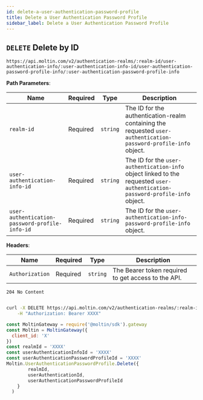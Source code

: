 ```yaml
---
id: delete-a-user-authentication-password-profile
title: Delete a User Authentication Password Profile
sidebar_label: Delete a User Authentication Password Profile
---
```


## `DELETE` Delete by ID

```http
https://api.moltin.com/v2/authentication-realms/:realm-id/user-authentication-info/:user-authentication-info-id/user-authentication-password-profile-info/:user-authentication-password-profile-info
```

<!--DOCUSAURUS_CODE_TABS-->

<!-- Request -->

**Path Parameters**:

| Name | Required | Type | Description |
| --- | --- | --- | --- |
| `realm-id` | Required | `string` | The ID for the authentication-realm containing the requested `user-authentication-password-profile-info` object. |
| `user-authentication-info-id` | Required | `string` | The ID for the `user-authentication-info` object linked to the requested `user-authentication-password-profile-info` object. |
| `user-authentication-password-profile-info-id` | Required | `string` | The ID for the `user-authentication-info-password-profile-info` object. |

**Headers**:

| Name | Required | Type | Description |
| --- | --- | --- | --- |
| `Authorization` | Required | `string` | The Bearer token required to get access to the API. |

<!-- Response -->

`204 No Content`


```json

```

<!--END_DOCUSAURUS_CODE_TABS-->

<!--DOCUSAURUS_CODE_TABS-->

<!--cURL-->

```bash
curl -X DELETE https://api.moltin.com/v2/authentication-realms/:realm-id/user-authentication-info/:user-authentication-info-id/user-authentication-password-profile-info/:user-authentication-password-profile-info \
    -H "Authorization: Bearer XXXX"
```

<!--JavaScript SDK-->

```javascript
const MoltinGateway = require('@moltin/sdk').gateway
const Moltin = MoltinGateway({
  client_id: 'X'
})
const realmId = 'XXXX'
const userAuthenticationInfoId = 'XXXX'
const userAuthenticationPasswordProfileId = 'XXXX'
Moltin.UserAuthenticationPasswordProfile.Delete({
        realmId,
        userAuthenticationId,
        userAuthenticationPasswordProfileId
    }
  )
```

<!--END_DOCUSAURUS_CODE_TABS-->
